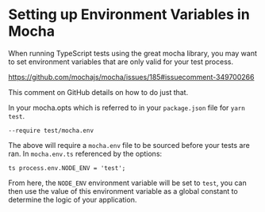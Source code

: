 # Setting up Environment Variables in Mocha

When running TypeScript tests using the great mocha library, you may want to
set environment variables that are only valid for your test process.

https://github.com/mochajs/mocha/issues/185#issuecomment-349700266

This comment on GitHub details on how to do just that.

In your mocha.opts which is referred to in your `package.json` file for `yarn
test`.

```
--require test/mocha.env
```

The above will require a `mocha.env` file to be sourced before your tests are
ran. In `mocha.env.ts` referenced by the options:

```
ts process.env.NODE_ENV = 'test';
```

From here, the `NODE_ENV` environment variable will be set to `test`, you can
then use the value of this environment variable as a global constant to
determine the logic of your application.
